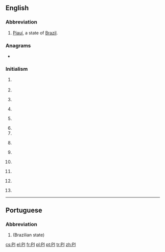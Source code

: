 {{also|Appendix:Variations of "pi"}}
==English==

===Abbreviation===
{{rfc-header|Abbreviation}}
{{en-abbr}}

# [[Piauí]], a state of [[Brazil]].

===Anagrams===
* {{l|en|IP}}

===Initialism===
{{rfc-header|Initialism}}
{{en-initialism}}

# {{initialism of|partial induction|dot=|lang=en}} {{gloss|see [[AI]]}}
# {{initialism of|personal injury|lang=en}}
# {{initialism of|politically incorrect|dot=|lang=en}} {{gloss|see [[PC]]}}
# {{initialism of|principal investigator|dot=|lang=en}} {{gloss|lead researcher on a grant-funded project}}
# {{initialism of|[[prison|Prison]] [[industry|Industries]]|dot=|lang=en}} {{gloss|the prison-run work program for inmates}}
# {{initialism of|private investigator|lang=en}}
# {{initialism of|pseudoincest|lang=en}}
# {{lb|en|biochemistry}} {{abbreviation of|phosphatidylinositol|dot=|lang=en}} {{gloss|a phospholipid component of eukaryotic cell membranes, also abbreviated in PtdIns}}
# {{label|en|electronics}} {{initialism of|power integrity|lang=en}}
# {{label|en|informatics|SGML|XML}} {{initialism of|Processing Instruction|lang=en}}
# {{label|en|organic compound}} {{initialism of|polyimide|lang=en}}
# {{label|en|colloquial|Philippines}} {{initialism of|the [[Philippines]]|dot=|lang=en}} {{gloss|PI standing for ''Philippine Islands''}}
#: {{ux|en|We're going back to '''the PI''' for a vacation this summer.}}
# {{label|en|space|US}} {{abbreviation of|principal investigator|lang=en}}

----

==Portuguese==

===Abbreviation===
{{rfc-header|Abbreviation}}
{{pt-abbr}}

# {{abbreviation of|Piauí|lang=pt}} (Brazilian state)

[[cs:PI]]
[[el:PI]]
[[fr:PI]]
[[pl:PI]]
[[pt:PI]]
[[tr:PI]]
[[zh:PI]]